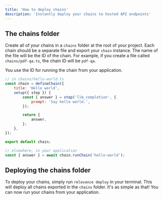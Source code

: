 ```yaml
---
title: 'How to deploy chains'
description: 'Instantly deploy your chains to hosted API endpoints'
---
```


## The chains folder

Create all of your chains in a `chains` folder at the root of your project. Each chain should be a separate file and export your `chain` instance. The name of the file will be the ID of the chain. For example, if you create a file called `chains/pdf-qa.ts`, the chain ID will be `pdf-qa`.

You use the ID for running the chain from your application.

```js
// in chains/hello-world.ts
const chain = defineChain({
    title: 'Hello world',
    setup({ step }) {
        const { answer } = step('llm_completion', {
            prompt: 'Say hello world.',
        });

        return {
            answer,
        };
    },
});

export default chain;

// elsewhere, in your application
const { answer } = await chain.runChain('hello-world');
```

## Deploying the chains folder

To deploy your chains, simply run `relevance deploy` in your terminal. This will deploy all chains exported in the `chains` folder. It's as simple as that! You can now run your chains from your application.
